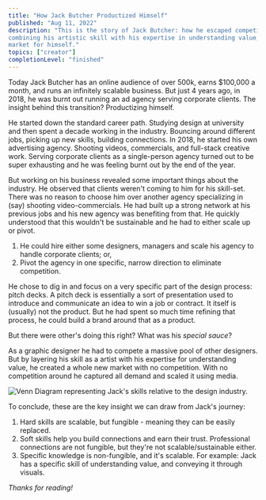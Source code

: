 ```yaml
---
title: "How Jack Butcher Productized Himself"
published: "Aug 11, 2022"
description: "This is the story of Jack Butcher: how he escaped competition through authenticity. By
combining his artistic skill with his expertise in understanding value, he created a whole new
market for himself."
topics: ["creator"]
completionLevel: "finished"
---
```


Today Jack Butcher has an online audience of over 500k, earns $100,000 a month, and runs an infinitely scalable business. But just 4 years ago, in 2018, he was burnt out running an ad agency serving corporate clients. The insight behind this transition? Productizing himself.

He started down the standard career path. Studying design at university and then spent a decade working in the industry. Bouncing around different jobs, picking up new skills, building connections. In 2018, he started his own advertising agency. Shooting videos, commercials, and full-stack creative work. Serving corporate clients as a single-person agency turned out to be super exhausting and he was feeling burnt out by the end of the year.

But working on his business revealed some important things about the industry. He observed that clients weren't coming to him for his skill-set. There was no reason to choose him over another agency specializing in (say) shooting video-commercials. He had built up a strong network at his previous jobs and his new agency was benefiting from that. He quickly understood that this wouldn't be sustainable and he had to either scale up or pivot.
1. He could hire either some designers, managers and scale his agency to handle corporate clients; or,
2. Pivot the agency in one specific, narrow direction to eliminate competition.

He chose to dig in and focus on a very specific part of the design process: pitch decks. A pitch deck is essentially a sort of presentation used to introduce and communicate an idea to win a job or contract. It itself is (usually) not the product. But he had spent so much time refining that process, he could build a brand around that as a product.

But there were other's doing this right? What was his *special sauce*?

As a graphic designer he had to compete a massive pool of other designers. But by layering his skill as a artist with his expertise for understanding value, he created a whole new market with no competition. With no competition around he captured all demand and scaled it using media.

![Venn Diagram representing Jack's skills relative to the design industry.](/blog-assets/venn.svg "Venn Diagram representing Jack's skills relative to the design industry.")

To conclude, these are the key insight we can draw from Jack's journey:

1. Hard skills are scalable, but fungible - meaning they can be easily replaced.
2. Soft skills help you build connections and earn their trust. Professional connections are not fungible, but they're not scalable/sustainable either.
3. Specific knowledge is non-fungible, and it's scalable. For example: Jack has a specific skill of understanding value, and conveying it through visuals.

*Thanks for reading!*
